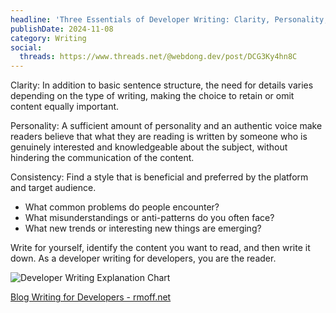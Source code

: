 ```yaml
---
headline: 'Three Essentials of Developer Writing: Clarity, Personality, Consistency'
publishDate: 2024-11-08
category: Writing
social:
  threads: https://www.threads.net/@webdong.dev/post/DCG3Ky4hn8C
---
```


Clarity: In addition to basic sentence structure, the need for details varies depending on the type of writing, making the choice to retain or omit content equally important.

Personality: A sufficient amount of personality and an authentic voice make readers believe that what they are reading is written by someone who is genuinely interested and knowledgeable about the subject, without hindering the communication of the content.

Consistency: Find a style that is beneficial and preferred by the platform and target audience.

- What common problems do people encounter?
- What misunderstandings or anti-patterns do you often face?
- What new trends or interesting new things are emerging?

Write for yourself, identify the content you want to read, and then write it down. As a developer writing for developers, you are the reader.

![Developer Writing Explanation Chart](writing-for-developers-explain-graph.webp)

[Blog Writing for Developers - rmoff.net](https://rmoff.net/2023/07/19/blog-writing-for-developers/)
